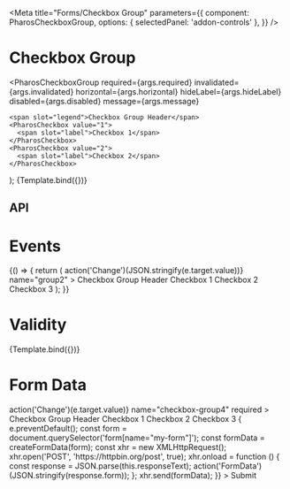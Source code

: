 

<Meta
  title="Forms/Checkbox Group"
  parameters={{
    component: PharosCheckboxGroup,
    options: { selectedPanel: 'addon-controls' },
  }}
/>

# Checkbox Group

<GuidelineLink path="checkbox" />

  <PharosCheckboxGroup
    required={args.required}
    invalidated={args.invalidated}
    horizontal={args.horizontal}
    hideLabel={args.hideLabel}
    disabled={args.disabled}
    message={args.message}
  >
    <span slot="legend">Checkbox Group Header</span>
    <PharosCheckbox value="1">
      <span slot="label">Checkbox 1</span>
    </PharosCheckbox>
    <PharosCheckbox value="2">
      <span slot="label">Checkbox 2</span>
    </PharosCheckbox>
  </PharosCheckboxGroup>
);

<Canvas withToolbar>
  <Story name="Base" args={{ horizontal: false, hideLabel: false, disabled: false }}>
    {Template.bind({})}
  </Story>
</Canvas>

## API

<ArgsTable of={PharosCheckboxGroup} />

# Events

<Canvas withToolbar>
  <Story
    name="Events"
    parameters={{
      options: { selectedPanel: 'addon-actions' },
    }}
  >
    {() => {
      return (
        <PharosCheckboxGroup
          onChange={(e) => action('Change')(JSON.stringify(e.target.value))}
          name="group2"
        >
          <span slot="legend">Checkbox Group Header</span>
          <PharosCheckbox value="1">
            <span slot="label">Checkbox 1</span>
          </PharosCheckbox>
          <PharosCheckbox value="2">
            <span slot="label">Checkbox 2</span>
          </PharosCheckbox>
          <PharosCheckbox value="3">
            <span slot="label">Checkbox 3</span>
          </PharosCheckbox>
        </PharosCheckboxGroup>
      );
    }}
  </Story>
</Canvas>

# Validity

<Canvas withToolbar>
  <Story
    name="Validity"
    args={{
      horizontal: false,
      required: true,
      invalidated: true,
      message: 'This field is required, please make a selection',
    }}
  >
    {Template.bind({})}
  </Story>
</Canvas>

# Form Data

<Canvas withToolbar>
  <Story name="Form Data">
    <form name="my-form" action="https://httpbin.org/post" method="POST">
      <PharosCheckboxGroup
        style={{ marginBottom: '0.5rem' }}
        onChange={(e) => action('Change')(e.target.value)}
        name="checkbox-group4"
        required
      >
        <span slot="legend">Checkbox Group Header</span>
        <PharosCheckbox value="1">
          <span slot="label">Checkbox 1</span>
        </PharosCheckbox>
        <PharosCheckbox value="2">
          <span slot="label">Checkbox 2</span>
        </PharosCheckbox>
        <PharosCheckbox value="3">
          <span slot="label">Checkbox 3</span>
        </PharosCheckbox>
      </PharosCheckboxGroup>
      <PharosButton
        type="submit"
        value="Submit"
        onClick={(e) => {
          e.preventDefault();
          const form = document.querySelector('form[name="my-form"]');
          const formData = createFormData(form);
          const xhr = new XMLHttpRequest();
          xhr.open('POST', 'https://httpbin.org/post', true);
          xhr.onload = function () {
            const response = JSON.parse(this.responseText);
            action('FormData')(JSON.stringify(response.form));
          };
          xhr.send(formData);
        }}
      >
        Submit
      </PharosButton>
    </form>
  </Story>
</Canvas>
